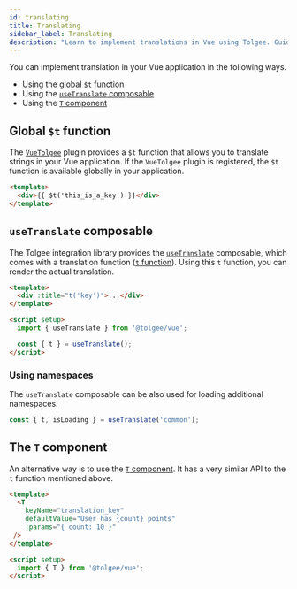 ```yaml
---
id: translating
title: Translating
sidebar_label: Translating
description: "Learn to implement translations in Vue using Tolgee. Guide covers global $t function, useTranslate composable, and T component. Includes examples for basic usage, namespaces, and parameter interpolation."
---
```




You can implement translation in your Vue application in the following ways.

- Using the [global `$t` function](#global-t-function)
- Using the [`useTranslate` composable](#usetranslate-composable)
- Using the [`T` component](#the-t-component)

## Global `$t` function

The [`VueTolgee`](./api#vuetolgee-plugin) plugin provides a `$t` function that allows you to translate strings in your Vue application. If the `VueTolgee` plugin is registered, the `$t` function is available globally in your application.

```html
<template>
  <div>{{ $t('this_is_a_key') }}</div>
</template>
```

## `useTranslate` composable

The Tolgee integration library provides the [`useTranslate`](./api#composable-usetranslate) composable, which comes with a translation function ([`t` function](./api#function-t-ref)). Using this `t` function, you can render the actual translation.

```html
<template>
  <div :title="t('key')">...</div>
</template>

<script setup>
  import { useTranslate } from '@tolgee/vue';

  const { t } = useTranslate();
</script>
```

<TFunctionHint />

### Using namespaces

The `useTranslate` composable can be also used for loading additional namespaces.

```ts
const { t, isLoading } = useTranslate('common');
```

<NamespacesHint />

## The `T` component

An alternative way is to use the [`T` component](./api#t-component). It has a very similar API to the `t` function mentioned above.

```html
<template>
  <T
    keyName="translation_key"
    defaultValue="User has {count} points"
    :params="{ count: 10 }"
 />
</template>

<script setup>
  import { T } from '@tolgee/vue';
</script>
```

<ExampleBanner framework="Vue" />